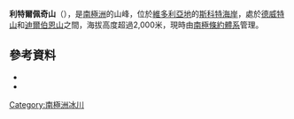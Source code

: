 '''利特爾佩奇山'''（{{lang-en|Mount Littlepage}}），是[[南極洲|南極洲]]的山峰，位於[[維多利亞地|維多利亞地]]的[[斯科特海岸|斯科特海岸]]，處於[[德威特山|德威特山]]和[[迪爾伯恩山|迪爾伯恩山]]之間，海拔高度超過2,000米，現時由[[南極條約體系|南極條約體系]]管理。

==參考資料==
*{{cite gnis | type = antarid | id = 8916| name = Mount Littlepage | accessdate = 2013-06-25}}
*{{usgs-gazetteer|id=8916}}

{{coord|77|12|S|160|2|E|display=title}}

{{DEFAULTSORT:Mount Littlepage}}
[[Category:南極洲冰川|Category:南極洲冰川]]


{{ScottCoast-geo-stub}}